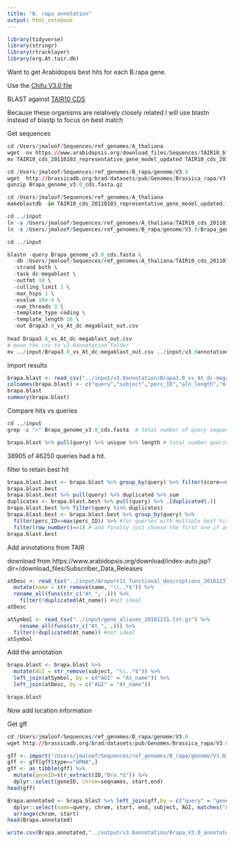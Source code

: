 ```yaml
---
title: "B. rapa annotation"
output: html_notebook
---
```


```r
library(tidyverse)
library(stringr)
library(rtracklayer)
library(org.At.tair.db)
```

Want to get Arabidopsis best hits for each B.rapa gene.

Use the [Chifu V3.0 file](http://brassicadb.org/brad/datasets/pub/Genomes/Brassica_rapa/V3.0/)

BLAST against [TAIR10 CDS](ftp://ftp.arabidopsis.org/home/tair/Sequences/blast_datasets/TAIR10_blastsets/TAIR10_cds_20110103_representative_gene_model_updated)

Because these organisms are relatively closely related I will use blastn instead of blastp to focus on best match

Get sequences
```r
cd /Users/jmaloof/Sequences/ref_genomes/A_thaliana
wget -nv https://www.arabidopsis.org/download_files/Sequences/TAIR10_blastsets/TAIR10_cds_20110103_representative_gene_model_updated
mv TAIR10_cds_20110103_representative_gene_model_updated TAIR10_cds_20110103_representative_gene_model_updated.fa

cd /Users/jmaloof/Sequences/ref_genomes/B_rapa/genome/V3.0
wget  http://brassicadb.org/brad/datasets/pub/Genomes/Brassica_rapa/V3.0/Brapa_genome_v3.0_cds.fasta.gz
gunzip Brapa_genome_v3.0_cds.fasta.gz
```

```r
cd /Users/jmaloof/Sequences/ref_genomes/A_thaliana
makeblastdb -in TAIR10_cds_20110103_representative_gene_model_updated.fa -dbtype nucl
```

```r
cd ../input
ln -s /Users/jmaloof/Sequences/ref_genomes/A_thaliana/TAIR10_cds_20110103_representative_gene_model_updated.fa ./
ln -s /Users/jmaloof/Sequences/ref_genomes/B_rapa/genome/V3.0/Brapa_genome_v3.0_cds.fasta ./
```

```r
cd ../input

blastn -query Brapa_genome_v3.0_cds.fasta \
  -db /Users/jmaloof/Sequences/ref_genomes/A_thaliana/TAIR10_cds_20110103_representative_gene_model_updated.fa \
  -strand both \
  -task dc-megablast \
  -outfmt 10 \
  -culling_limit 1 \
  -max_hsps 1 \
  -evalue 10e-4 \
  -num_threads 3 \
  -template_type coding \
  -template_length 16 \
  -out Brapa3.0_vs_At_dc-megablast_out.csv
  
head Brapa3.0_vs_At_dc-megablast_out.csv
# move the csv to v3.0annotation folder
mv ../input/Brapa3.0_vs_At_dc-megablast_out.csv ../input/v3.0annotation/Brapa3.0_vs_At_dc-megablast_out.csv
```


Import results
```r
brapa.blast <- read_csv("../input/v3.0annotation/Brapa3.0_vs_At_dc-megablast_out.csv", col_names = FALSE)
colnames(brapa.blast) <- c("query","subject","perc_ID","aln_length","mismatch","gap_open","qstart","qend","sstart","send","eval","score")
brapa.blast
summary(brapa.blast)
```

Compare hits vs queries
```r
cd ../input
grep -c ">" Brapa_genome_v3.0_cds.fasta  # total number of query sequences
```

```r
brapa.blast %>% pull(query) %>% unique %>% length # total number queries with a hit
```

38905 of 46250 queries had a hit.

filter to retain best hit
```r
brapa.blast.best <- brapa.blast %>% group_by(query) %>% filter(score==max(score))
brapa.blast.best
brapa.blast.best %>% pull(query) %>% duplicated %>% sum
duplicates <- brapa.blast.best %>% pull(query) %>% .[duplicated(.)]
brapa.blast.best %>% filter(query %in% duplicates)
brapa.blast.best <- brapa.blast.best %>% group_by(query) %>%
  filter(perc_ID==max(perc_ID)) %>% #for queries with multiple best hits based on score, keep the one with higher perc_ID (which will also have shorter alignment length if it has the same score)
  filter(row_number()==1) # and finally just choose the first one if anything is left.
brapa.blast.best
```


Add annotations from TAIR

download from https://www.arabidopsis.org/download/index-auto.jsp?dir=/download_files/Subscriber_Data_Releases

```r
atDesc <- read_tsv("../input/Araport11_functional_descriptions_20181231.txt.gz") %>%
  mutate(name = str_remove(name, "\\..*$")) %>%
  rename_all(funs(str_c("At_", .))) %>%
    filter(!duplicated(At_name)) #not ideal
atDesc
```

```r
atSymbol <- read_tsv("../input/gene_aliases_20181231.txt.gz") %>%
    rename_all(funs(str_c("At_", .))) %>%
  filter(!duplicated(At_name)) #not ideal
atSymbol
```


Add the annotation
```r
brapa.blast <- brapa.blast %>%
  mutate(AGI = str_remove(subject, "\\..*$")) %>%
  left_join(atSymbol, by = c("AGI" = "At_name")) %>%
  left_join(atDesc, by = c("AGI" = "At_name"))

brapa.blast
```

Now add location information

Get gff

```r
cd /Users/jmaloof/Sequences/ref_genomes/B_rapa/genome/V3.0
wget http://brassicadb.org/brad/datasets/pub/Genomes/Brassica_rapa/V3.0/Brapa_genome_v3.0_genes.gff3.gz
```

```r
gff <- import("/Users/jmaloof/Sequences/ref_genomes/B_rapa/genome/V3.0/Brapa_genome_v3.0_genes.gff3.gz")
gff <- gff[gff$type=="mRNA",]
gff <- as_tibble(gff) %>%
  mutate(geneID=str_extract(ID,"Bra.*$")) %>%
  dplyr::select(geneID, chrom=seqnames, start,end)
head(gff)
```


```r
Brapa.annotated <- brapa.blast %>% left_join(gff,by = c("query" = "geneID")) %>%
  dplyr::select(name=query, chrom, start, end, subject, AGI, matches("At_"), perc_ID, aln_length, mismatch, gap_open, qstart, qend, sstart, send, eval, score) %>%
  arrange(chrom, start)
head(Brapa.annotated)
```

```r
write.csv(Brapa.annotated,"../output/v3.0annotation/Brapa_V3.0_annotated.csv")
```


